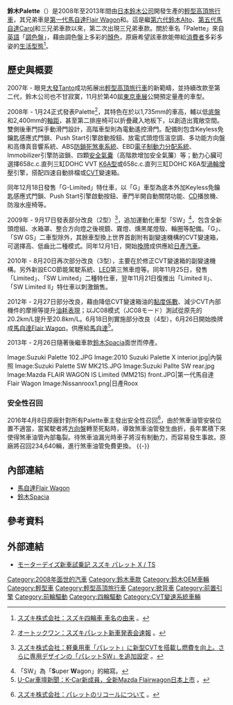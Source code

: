 '''鈴木Palette'''（{{lang-ja|スズキ・パレット}}）是2008年至2013年間由[[日本|日本]][[鈴木公司|鈴木公司]]開發生產的[[輕型高頂旅行車|輕型高頂旅行車]]，其兄弟車是[[馬自達Flair_Wagon#第一代（2012年-2013年）|第一代馬自達Flair Wagon]]和{{link-ja|日產Roox|日産・ルークス}}。這是繼[[鈴木Alto#第六代HA24S/24V型（2004年-2009年）|第六代鈴木Alto]]、[[馬自達Carol#第五代（HB24型_2004年-2009年）|第五代馬自達Carol]]和{{link-ja|日產Pino|日産・ピノ}}三兄弟車款以來，第二次出現三兄弟車款。關於車名「Palette」來自[[英語|英語]]「[[調色盤|調色盤]]」，藉由調色盤上多彩的[[顏色|顏色]]，原廠希望該車款能帶給[[消費者|消費者]]多彩多姿的[[生活型態|生活型態]]<ref>{{ja}}[http://www.suzuki.co.jp/about/faq/dom4_name.html スズキ株式会社：スズキ四輪車 車名の由来] {{Wayback|url=http://www.suzuki.co.jp/about/faq/dom4_name.html |date=20201116153346 }}。</ref>。

== 歷史與概要 ==
{{Infobox Automobile
|name          = 鈴木Palette
|aka           = 
|image         = [[File:Suzuki_Palette_SW.jpg|260px]]<br />[[File:Suzuki_Palette_104.JPG|260px]]
|manufacturer  = [[鈴木公司|鈴木汽車]]
|predecessor   = 
|successor     = [[鈴木Spacia|鈴木Spacia]]
|class         = [[輕型車|輕型車]]
|production    = 2008年-2013年
|layout        = [[前置前驅|FF]] / [[四輪驅動|4WD]]
|transmission  = 四速自動排檔、[[無段自動變速器|CVT]]
|engine        = 658c.c.直列三缸DOHC VVT [[鈴木K族引擎#K6A型|K6A型]]引擎<br>658c.c.直列三缸DOHC K6A型[[渦輪增壓器|渦輪增壓]]引擎
|assembly      = 
|body_style    = 五門高頂旅行車
|wheelbase     = 2,400mm
|length        = 3,395mm
|width         = 1,475mm
|height        = 1,735mm
|weight        = 900kg-990kg
|ftrack        = 1,285mm-1,300mm
|rtrack        = 1,280mm-1,290mm
|fuel_economy  = 
|fuel_capacity = 
|related       = [[馬自達Flair_Wagon#第一代（2012年-2013年）|第一代馬自達Flair Wagon]]、{{link-ja|日產Roox|日産・ルークス}}
|similar       =
|designer      =
}}

{{double image aside|left|2007 Suzuki Palette 01.jpg|240|2007 Suzuki Palette 02.jpg|240|[[東京車展|東京車展]]公開的Palette}}
2007年 - 眼見[[大發Tanto|大發Tanto]]成功拓展出[[輕型高頂旅行車|輕型高頂旅行車]]的新範疇，並持續改款至第二代，鈴木公司也不甘寂寞，11月於第40屆[[東京車展|東京車展]]公開預定量產的車型。

2008年 - 1月24正式發表Palette<ref>{{ja}}[http://autoc-one.jp/suzuki/palette/launch-110926/ オートックワン：スズキパレット新車発表会速報] {{Wayback|url=http://autoc-one.jp/suzuki/palette/launch-110926/ |date=20210501015537 }}。</ref>，其特色在於以1,735mm的車高，輔以低[[底盤|底盤]]和2,400mm的[[軸距|軸距]]，甚至第二排座椅可以折疊藏入地板下，以創造出寬敞空間。雙側後車門採手動滑門設計，高階車型則為電動遙控滑門。配備則包含Keyless免鑰匙感應式門鎖、Push Start引擎啟動按鈕、放電式頭燈恆溫空調、多功能方向盤和高傳真音響系統、ABS[[防鎖死煞車系統|防鎖死煞車系統]]、EBD[[電子制動力分配系統|電子制動力分配系統]]、Immobilizer引擎防盜鎖、四顆[[安全氣囊|安全氣囊]]（高階款增加安全氣簾）等；動力心臟可選擇658c.c.直列三缸DOHC VVT [[鈴木K族引擎#K6A型|K6A型]]或658c.c.直列三缸DOHC K6A型[[渦輪增壓器|渦輪增壓]]引擎，搭配四速自動排檔或[[無段自動變速器|CVT]]變速箱。

同年12月18日發售「G-Limited」特仕車，以「G」車型為底本外加Keyless免鑰匙感應式門鎖、Push Start引擎啟動按鈕、車門半開自動關閉功能、[[CD|CD]]播放機、防潑水座椅等。

2009年 - 9月17日發表部分改良（2型）<ref>{{ja}}[http://www.suzuki.co.jp/release/a/2009/0917/ スズキ株式会社：軽乗用車「パレット」に新型CVTを搭載し燃費を向上。さらに専用デザインの「パレットSW」を追加設定] {{Wayback|url=http://www.suzuki.co.jp/release/a/2009/0917/ |date=20160822025328 }}。</ref>，追加運動化車型「SW」<ref>「SW」為「'''S'''uper '''W'''agon」的縮寫。</ref>，包含全新頭燈組、水箱罩、整合方向燈之後視鏡、霧燈、燻黑尾燈殼、輪圈等配備。「G」、「SW GS」二車型除外，其餘車型換上世界首創附有副變速機構的CVT變速箱，可選擇高、低齒比二種模式。同年12月1日，開始[[换牌工程|換牌]]成{{link-ja|日產Roox|日産・ルークス}}供應給[[日產汽車|日產汽車]]。

2010年 - 8月20日再次部分改良（3型），主要在於修正CVT變速箱的副變速機構。另外新設ECO節能駕駛系統、[[LED|LED]]第三煞車燈等。同年11月25日，發售「Limited」、「SW Limited」二種特仕車，翌年11月21日復推出「Limited II」、「SW Limited II」特仕車以刺激銷售。

2012年 - 2月27日部分改良，藉由降低CVT變速箱油的[[黏度指數|黏度係數]]、減少CVT內部機件的摩擦等提升[[汽车燃油经济性|油耗表現]]；以JC08模式（{{ja}}JC08モード）測試從原先的20.2km/L提升至20.8km/L。6月18日則實施部分改良（4型），6月26日開始換牌成[[馬自達Flair_Wagon|馬自達Flair Wagon]]，供應給[[馬自達|馬自達]]<ref>[http://news.u-car.com.tw/16338.html U-Car車壇新聞：K-Car新成員，全新Mazda Flairwagon日本上市] {{Wayback|url=http://news.u-car.com.tw/16338.html |date=20160913154500 }}。</ref>。

2013年 - 2月26日隨著後繼車款[[鈴木Spacia|鈴木Spacia]]面世而停產。

<gallery>
Image:Suzuki Palette 102.JPG 
Image:2010 Suzuki Palette X interior.jpg|內裝照
Image:Suzuki Palette SW MK21S.JPG 
Image:Suzuki Pallte SW rear.jpg 
Image:Mazda FLAIR WAGON IS Limited (MM21S) front.JPG|第一代馬自達Flair Wagon
Image:Nissanroox1.png|日產Roox
</gallery>

=== 安全性召回 ===
2016年4月8日原廠針對所有Palette車主發出安全性召回<ref>{{ja}}[http://www.suzuki.co.jp/recall/car/2016/0407/ スズキ株式会社：パレットのリコールについて] {{Wayback|url=http://www.suzuki.co.jp/recall/car/2016/0407/ |date=20161016225351 }}。</ref>，由於煞車油管安裝位置不適當，當駕駛者將[[方向盤|方向盤]]轉至死點時，導致煞車油管發生曲折，長年累積下來使得煞車油管內部龜裂。待煞車油漏光時車子將沒有制動力，而容易發生事故。原廠將召回234,640輛，進行煞車油管免費更換。
{{-}}

== 內部連結 ==
* [[馬自達Flair_Wagon|馬自達Flair Wagon]]
* [[鈴木Spacia|鈴木Spacia]]

== 參考資料 ==
{{reflist}}

== 外部連結 ==
* {{ja}}[http://www.motordays.com/newcar/articles/palette_suzuki_imp_20080314/ モーターデイズ新車試乗記 スズキ パレット X / TS] {{Wayback|url=http://www.motordays.com/newcar/articles/palette_suzuki_imp_20080314/ |date=20210127014306 }}

{{Suzuki timeline 1990 to 2020}}

[[Category:2008年面世的汽車|Category:2008年面世的汽車]]
[[Category:鈴木車款|Category:鈴木車款]]
[[Category:鈴木OEM車輛|Category:鈴木OEM車輛]]
[[Category:輕型車|Category:輕型車]]
[[Category:輕型高頂旅行車|Category:輕型高頂旅行車]]
[[Category:掀背車|Category:掀背車]]
[[Category:前置引擎|Category:前置引擎]]
[[Category:前輪驅動|Category:前輪驅動]]
[[Category:四輪驅動|Category:四輪驅動]]
[[Category:CVT變速系統車輛|Category:CVT變速系統車輛]]